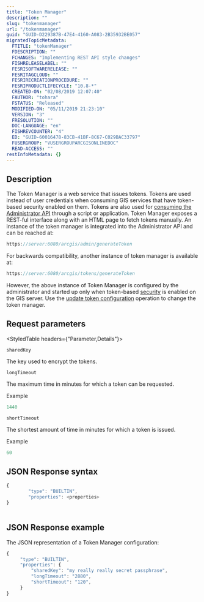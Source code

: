 ```yaml
---
title: "Token Manager"
description: ""
slug: "tokenmanager"
url: "/tokenmanager"
guid: "GUID-D229387B-47E4-4160-A083-2B35932BE057"
migratedTopicMetadata:
  FTITLE: "tokenManager"
  FDESCRIPTION: ""
  FCHANGES: "Implementing REST API style changes"
  FISHRELEASELABEL: ""
  FESRISOFTWARERELEASE: ""
  FESRITAGCLOUD: ""
  FESRIRECREATIONPROCEDURE: ""
  FESRIPRODUCTLIFECYCLE: "10.8-*"
  CREATED-ON: "02/08/2019 12:07:40"
  FAUTHOR: "tohara"
  FSTATUS: "Released"
  MODIFIED-ON: "05/11/2019 21:23:10"
  VERSION: "3"
  FRESOLUTION: ""
  DOC-LANGUAGE: "en"
  FISHREVCOUNTER: "4"
  ED: "GUID-60016478-83CB-41BF-8C67-C029BAC33797"
  FUSERGROUP: "VUSERGROUPARCGISONLINEDOC"
  READ-ACCESS: ""
restInfoMetadata: {}
---
```


## Description

The Token Manager is a web service that issues tokens. Tokens are used instead of user credentials when consuming GIS services that have token-based security enabled on them. Tokens are also used for [ consuming the Administrator API](/apisecurity) through a script or application. Token Manager exposes a REST-ful interface along with an HTML page to fetch tokens manually. An instance of the token manager is integrated into the Administrator API and can be reached at:

```javascript
https://server:6080/arcgis/admin/generateToken
```

 

For backwards compatibility, another instance of token manager is available at:

```javascript
https://server:6080/arcgis/tokens/generateToken
```

 

However, the above instance of Token Manager is configured by the administrator and started up only when token-based [ security](/updatesecurityconfig) is enabled on the GIS server. Use the [ update token configuration](/updatetokenconfig) operation to change the token manager.

##  Request parameters

<StyledTable headers={"Parameter,Details"}>

<StyledTableRow>

<StyledTableCell cellStyle="markdown">

`sharedKey` 

</StyledTableCell>

<StyledTableCell cellStyle="markdown">

The key used to encrypt the tokens.

</StyledTableCell>

</StyledTableRow>

<StyledTableRow>

<StyledTableCell cellStyle="markdown">

`longTimeout` 

</StyledTableCell>

<StyledTableCell cellStyle="markdown">

The maximum time in minutes for which a token can be requested.

Example

```javascript
1440
```

 

</StyledTableCell>

</StyledTableRow>

<StyledTableRow>

<StyledTableCell cellStyle="markdown">

`shortTimeout` 

</StyledTableCell>

<StyledTableCell cellStyle="markdown">

The shortest amount of time in minutes for which a token is issued.

Example

```javascript
60
```

 

</StyledTableCell>

</StyledTableRow>

</StyledTable>

## JSON Response syntax

```javascript
{
		"type": "BUILTIN",
		"properties": <properties>
}
	
```

 

## JSON Response example

The JSON representation of a Token Manager configuration: 

```javascript
{
	 "type": "BUILTIN",
	 "properties": {
		 "sharedKey": "my really really secret passphrase",
		 "longTimeout": "2880",
		 "shortTimeout": "120",
	 }
}
```

 
